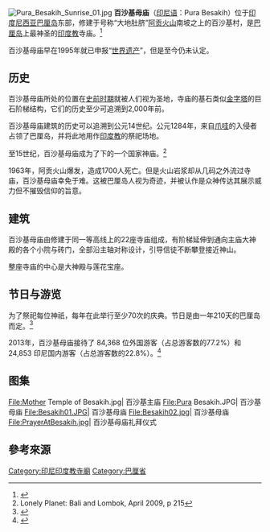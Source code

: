[[File:Pura_Besakih_Sunrise_01.jpg|thumb]]
{{Commons category|Pura Besakih}}
'''百沙基母庙'''（[[印尼语|印尼语]]：Pura Besakih）位于[[印度尼西亚|印度尼西亚]][[巴厘岛|巴厘岛]]东部，修建于号称“大地肚脐”[[阿贡火山|阿贡火山]]南坡之上的百沙基村，是[[巴厘岛|巴厘岛]]上最神圣的[[巴厘島印度教|印度教]]寺庙。<ref>{{cite journal|author1=欣傳媒編輯部|title=眾神指引的火山奇蹟 Pura Besakih 百沙基母廟|journal=欣旅遊 Bon Voyage|date=2017年6月&7月|issue=No. 55|pages=71|url=https://books.google.com.tw/books?id=3o8mDwAAQBAJ&pg=PA71&dq=%E7%99%BE%E6%B2%99%E5%9F%BA%E6%AF%8D%E5%BB%9F&hl=zh-TW&sa=X&ved=0ahUKEwj1_qih7OvZAhWGKZQKHc-vDcYQ6AEIJjAA#v=onepage&q=%E7%99%BE%E6%B2%99%E5%9F%BA%E6%AF%8D%E5%BB%9F&f=false|access-date=2018-03-14|archive-date=2018-03-15|archive-url=https://web.archive.org/web/20180315003719/https://books.google.com.tw/books?id=3o8mDwAAQBAJ&pg=PA71&dq=%E7%99%BE%E6%B2%99%E5%9F%BA%E6%AF%8D%E5%BB%9F&hl=zh-TW&sa=X&ved=0ahUKEwj1_qih7OvZAhWGKZQKHc-vDcYQ6AEIJjAA#v=onepage&q=%E7%99%BE%E6%B2%99%E5%9F%BA%E6%AF%8D%E5%BB%9F&f=false|dead-url=no}}</ref>

百沙基母庙早在1995年就已申报“[[世界遗产|世界遗产]]”，但是至今仍未认定。

== 历史 ==
百沙基母庙所处的位置在[[史前時代|史前时期]]就被人们视为圣地，寺庙的基石类似[[金字塔|金字塔]]的巨石阶梯结构，它们的历史至少可追溯到2,000年前。

百沙基母庙建筑的历史可以追溯到公元14世纪。公元1284年，来自[[爪哇族|爪哇]]的入侵者占领了巴厘岛，并将此地用作[[印度教|印度教]]的祭祀场地。

至15世纪，百沙基母庙成为了{{Le|印尼Gelgel王朝|Gelgel, Indonesia}}下的一个国家神庙。<ref>Lonely Planet: Bali and Lombok, April 2009, p 215</ref>

1963年，阿贡火山爆发，造成1700人死亡。但是火山岩浆却从几码之外流过寺庙，百沙基母庙幸免于难。这被巴厘岛人视为奇迹，并被认作是众神传达其展示威力但不摧毁信仰的旨意。

== 建筑 ==
百沙基母庙由修建于同一等高线上的22座寺庙组成，有阶梯延伸到通向主庙大神殿的各个小院与砖门，全部沿主轴对称设计，引导信徒不断攀登接近神山。

整座寺庙的中心是大神殿与莲花宝座。

== 节日与游览 ==
为了祭祀每位神祇，每年在此举行至少70次的庆典。节日是由一年210天的巴厘岛{{Le|乌库历法|Pawukon calendar}}而定。<ref>{{Cite book|chapter=|url=https://www.worldcat.org/oclc/55149402|publisher=Periplus|date=2003|location=Singapore|isbn=0-7946-0071-9|oclc=55149402|first=Julian|last=Davison|first2=Julian|last2=Davison|title=Introduction to Balinese architecture|pages=60}}</ref>

2013年，百沙基母庙接待了 84,368 位外国游客（占总游客数的77.2%）和 24,853 印尼国内游客（占总游客数的22.8%）。<ref>{{Cite web |date=2014-08-29 |title=Karangasem Perlu Ciptakan Objek Wisata Baru |url=https://web.archive.org/web/20140829095854/http://posbali.com/karangasem-perlu-ciptakan-objek-wisata-baru/ |website=web.archive.org |access-date=2022-06-21}}</ref>

== 图集 ==
<gallery perrow="5">
File:Mother Temple of Besakih.jpg| 百沙基主庙
File:Pura Besakih.JPG| 百沙基母庙
File:Besakih01.JPG| 百沙基母庙
File:Besakih02.jpg| 百沙基母庙
File:PrayerAtBesakih.jpg| 百沙基母庙礼拜仪式
</gallery>

== 參考來源 ==
{{reflist}}

{{印度神話}}
{{coord|8.3764|N|115.517|E|type:mountain|format=dms|display=title}}
[[Category:印尼印度教寺廟|Category:印尼印度教寺廟]]
[[Category:巴厘省|Category:巴厘省]]